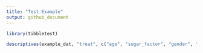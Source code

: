 ```yaml
---
title: "Test Example"
output: github_document
---
```


```r

library(tibbletest)

descriptives(example_dat, "treat", c("age", "sugar_factor", "gender", "happiness", "happy"))

```

